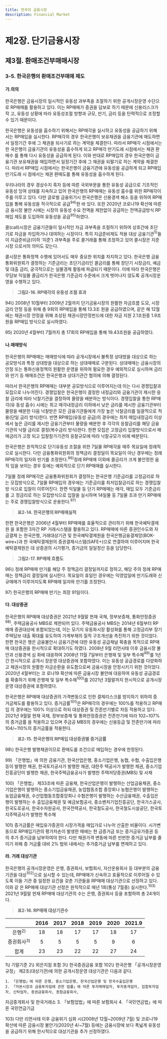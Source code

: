 ```yaml
---
title: 한국의 금융시장
description: Financial Market
---
```


# 제2장. 단기금융시장

## 제3절. 환매조건부매매시장

### 3-5. 한국은행의 환매조건부매매 제도

#### 가.의의

한국은행은 금융시장의 일시적인 유동성 과부족을 조절하기 위한 공개시장운영 수단으
로 RP매매를 활용하고 있다. 이는 RP매매가 증권을 담보로 하기 때문에 신용리스크가 작
고, 유동성 상황에 따라 유동성조절 방향과 규모, 만기, 금리 등을 탄력적으로 조정할 수 있기 때문이다.

한국은행은 유동성을 흡수하기 위해서는 RP매각을 실시하고 유동성을 공급하기 위해
서는 RP매입을 실시한다. RP매각의 경우 한국은행이 보유채권을 금융기관에 매도하면서
일정기간 후에 그 채권을 되사기로 하는 계약을 체결한다. 따라서 RP매각 시점에서는 한
국은행이 금융기관의 유동성을 흡수하게 되고 RP매각 만기도래 시점에서는 채권 환매수
를 통해 다시 유동성을 공급하게 된다. 이와 반대로 RP매입의 경우 한국은행이 금융기관
보유채권을 매입하면서 일정기간 후에 그 채권을 되팔기로 하는 계약을 체결한다. 따라서
RP매입 시점에서는 한국은행이 금융기관에 유동성을 공급하게 되고 RP매입 만기도래 시
점에서는 채권 환매도를 통해 유동성을 흡수하게 된다.

우리나라의 경우 경상수지 흑자 등에 따른 국외부문을 통한 유동성 공급으로 기조적인
유동성 잉여 상태를 지속하고 있어 한국은행의 RP매매는 유동성 흡수를 위한 RP매각이
주를 이루고 있다. 다만 글로벌 금융위기시 한국은행은 신용경색 해소 등을 위하여 RP매
입을 통해 유동성을 적극적으로 공급$^{94)}$한 바 있다. 또한 2020년 코로나19 확산에 따른 금
융시장 불안 시에는 시장의 유동성 수요 전액을 제한없이 공급하는 전액공급방식 RP매입
제도를 도입하여 유동성을 공급$^{95)}$하였다.

콜(call)시장은 금융기관들이 일시적인 자금 과부족을 조절하기 위하여 상호간에 초단
기로 자금을 차입하거나 대여하는 시장이다. 특히 지급준비제도 적용 대상 금융기관$^{5)}$들이 
지급준비금(이하 ‘지준’) 과부족을 주로 콜거래를 통해 조정하고 있어 콜시장은 지준시장
으로서의 의미도 갖는다. 

콜시장은 통화정책 수행에 있어서도 매우 중요한 위치를 차지하고 있다. 한국은행 금융
통화위원회가 결정하는 기준금리는 초단기금리인 콜금리를 통해 장단기 시장금리, 예금 
및 대출 금리, 궁극적으로는 실물경제 활동에 파급되기 때문이다. 이에 따라 한국은행은 
무담보 익일물 콜금리가 한국은행 기준금리 수준에서 크게 벗어나지 않도록 공개시장운
영을 수행하고 있다. 

> __그림2-16. RP매각의 유동성 조절 효과__

<GCenterImg src ="/fm/2-16.png" caption="그림2-16. RP매각의 유동성 조절 효과"/>


<GComment>
94\) 2008년 10월부터 2009년 2월까지 단기금융시장의 원활한 자금흐름 도모, 시장금리 안정 등을 위해 총 9회의 RP매입을 통해 13.3조
원을 공급하였으며, 같은 해 12월에는 채권시장 안정을 위해 조성된 채권시장안정펀드에 대한 자금 지원 2.1조원중 1.9조원을 RP매입
방식으로 실시하였다.

95\) 2020년 4월부터 7월까지 총 17회의 RP매입을 통해 19.43조원을 공급하였다.
</GComment>

#### 나.매매방식

한국은행의 RP매매는 매매방식에 따라 공개시장에서 불특정 상대방을 대상으로 하는
공모방식과 특정 상대방을 대상으로 하는 상대매매로 구분된다. 상대매매는 금융시장의
안정 또는 통화신용정책의 원활한 운영을 위하여 필요한 경우 예외적으로 실시하며 금리
와 만기 등 매매조건은 한국은행과 상대기관간 협의에 의해 결정된다.

따라서 한국은행의 RP매매는 대부분 공모방식으로 이루어지는데 이는 다시 경쟁입찰과
모집으로 나누어진다. 경쟁입찰은 한국은행이 결정한 내정금리와 금융기관이 제시한 응찰
금리에 따라 낙찰기관을 결정하여 물량을 배분하는 방식이다. 경쟁입찰을 통한 RP매각(유
동성 흡수) 시에는 최고 매각내정금리 이하에서 낮은 금리를 제시한 금융기관부터 물량을
배분한 다음 낙찰받은 모든 금융기관들에게 가장 높은 낙찰금리를 일괄적으로 적용(단일
금리 방식)한다. 반면 RP매입(유동성 공급)의 경우에는 최저 매입내정금리 이상에서 높은
금리를 제시한 금융기관부터 물량을 배분한 후 각각의 응찰금리를 해당 금융기관의 낙찰
금리로 결정(복수금리 방식)한다. 한편 모집은 고정금리 입찰방식으로서 매매금리가 고정
되고 입찰참가기관의 응찰규모에 따라 낙찰규모가 비례 배분된다.

한국은행은 원칙적으로 단기유동성 조절을 위한 7일물 RP매각을 매주 목요일에 정례적
으로 실시한다. 다만 금융통화위원회의 정책금리 결정일이 목요일이 아닌 경우에는 정례
RP매각의 일자와 만기를 조정한다.$^{96)}$정례 RP매매 이외에 콜금리가 크게 불안정한 움직
임을 보이는 경우 등에는 예외적으로 단기 RP매매를 실시한다.

7일물 정례 RP매각은 금융통화위원회가 결정하는 한국은행 기준금리를 고정금리로 하
는 모집방식으로, 7일물 RP매입의 경우에는 기준금리를 최저입찰금리로 하는 경쟁입찰방
식으로 입찰이 이루어진다. 한편 익일물 등 단기 RP매매는 매각, 매입 모두 기준금리를 고
정금리로 하는 모집방식으로 입찰을 실시하며 14일물 등 7일물 초과 만기 RP매매는 주로 경쟁입찰방식으로 운용한다.$^{97)}$

> __표2-14. 한국은행의 RP매매실적__

<GCenterImg src ="/fm/t2-14.png" caption="표2-14. 한국은행의 RP매매실적"/>


한편 한국은행은 2006년 4월부터 RP매매를 효율적으로 관리하기 위해 한국예탁결제원
을 포함한 3자간 RP 거래시스템을 활용하고 있다. RP매매에 따른 증권인수도와 자금결제
는 한국은행, 거래대상기관 및 한국예탁결제원을 한국은행금융결제망(BOK-wire+)과 한
국예탁결제원의 증권결제시스템(SAFE+)으로 연결하여 이루어지며 한국예탁결제원은 대
상증권의 시가평가, 증거금의 일일정산 등을 담당한다.

> __그림2-17. RP매매 흐름도__

<GCenterImg src ="/fm/2-17.png" caption="그림2-17. RP매매 흐름도"/>


<GComment>
96\) 정례 RP매매 만기를 해당 주 정책금리 결정일까지로 정하고, 해당 주의 정례 RP매매는 정책금리 결정일에 실시한다. 목요일이 휴일인
경우에는 익영업일에 만기도래와 신규매매가 이루어지도록 RP매매 일자와 만기를 조정한다.

97\) 한국은행의 RP매매 만기는 최장 91일이다.
</GComment>

#### 다. 대상증권

한국은행의 RP매매 대상증권은 2021년 9월말 현재 국채, 정부보증채, 통화안정증권$^{98)}$,
주택금융공사 MBS로 제한되어 있다. 주택금융공사 MBS는 2014년 6월부터 RP매매 증권대상에 포함되었는데, 이는 모기지 유동화시장 활성화를 통해 고정금리부 장기주택담보
대출 확대를 유도하여 가계부채의 질적 구조개선을 촉진하기 위한 것이었다. 한편 한국은
행은 금융불안시 금융기관에 대한 유동성 공급채널 확충을 목적으로 RP매매 대상증권을
한시적으로 확대하기도 하였다. 2008년 9월 리먼사태 이후 금융시장 불안과 신용경색 심
화에 대응하여 2008년 11월 7일부터 은행채 및 일부 특수채$^{99)}$를 1년간 한시적으로 공개시
장운영 대상증권에 포함하였다. 이는 유동성 공급경로를 다양화하고 채권시장의 원활한
자금순환을 유도함으로써 금융시장을 안정시키기 위한 것이었다. 2020년 4월부터는 코
로나19 확산에 따른 금융시장 불안에 대응하여 유동성 공급경로를 확충하기 위해 은행채
및 일부 특수채$^{100)}$를 2021년 3월말까지 한시적으로 공개시장운영 대상증권에 포함하였다.

한국은행은 RP매매 대상증권의 가격변동으로 인한 결제리스크를 방지하기 위하여 증
거금제도를 활용하고 있다. 증거금률$^{101)}$은 RP매각의 경우에는 100%를 적용하고 RP매입
의 경우에는 100% 이상으로 하되 대상증권 및 잔존만기별로 차등 적용하고 있다. 2021년
9월말 현재 국채, 정부보증채 및 통화안정증권은 잔존만기에 따라 102~107%의 증거금률
을 적용하고 있으며 주금공 MBS의 경우에는 신용등급 및 잔존만기에 따라 104/~110%의
증거금률을 적용한다.

> __표2-15. 한국은행의 RP매입 대상증권별 증거금률__

<GCenterImg src ="/fm/t2-15.png" caption="표2-15. 한국은행의 RP매입 대상증권별 증거금률"/>


<GComment>
98\) 한국은행 발행채권이므로 환매도를 조건으로 매입하는 경우에 한정된다.

99\) 「은행법」에 의한 금융기관, 한국산업은행, 중소기업은행, 농협, 수협, 수출입은행 등이 발행한 채권, 한국토지공사가 발행한 채권, 대한주
택공사가 발행한 채권, 중소기업진흥공단이 발행한 채권, 한국주택금융공사가 발행한 주택저당증권(MBS) 및 사채

100\) 「은행법」 제33조에 따른 금융채, 한국산업은행이 발행하는 산업금융채권, 중소기업은행이 발행하는 중소기업금융채권, 농업협동조합
중앙회나 농협은행이 발행하는 농업금융채권, 수산업협동조합중앙회나 수협은행이 발행하는 수산금융채권, 수출입은행이 발행하는 수
출입금융채권 및 예금보험공사, 중소벤처기업진흥공단, 한국가스공사, 한국도로공사, 한국수자원공사, 한국전력공사, 한국철도공사,
한국철도시설공단, 한국토지주택공사가 발행한 특수채

101\) 증거금률은 매입유가증권의 시장가격을 매입가로 나누어 산출한 비율이다. 시가변동으로 RP매입기관의 평가차손이 발생한 때에는 현
금증거금 또는 증거금유가증권 등의 추가 증거금을 납부하여야 한다. 다만 채권가격 변동에 따른 빈번한 증거금 납부를 줄이기 위해 증
거금률 대비 2% 범위 내에서는 추가증거금 납부를 면제하고 있다.
</GComment>

#### 라. 거래 대상기관

한국은행의 공개시장운영은 은행, 증권회사, 보험회사, 자산운용회사 등 대부분의 금융
기관을 대상$^{102)}$으로 실시할 수 있는데, RP매매가 신속하고 효율적으로 이루어질 수 있도록
이들 기관 중 일정한 요건을 갖춘 기관들을 RP매매 대상기관으로 선정하고 있다. 이와 같
은 RP매매 대상기관 선정은 원칙적으로 매년 1회(통상 7월중) 실시한다.$^{103)}$ 2021년 9월말
현재 RP매매 대상기관의 수는 은행, 증권회사 등을 포함하여 총 24개이다.

> __표2-16. RP매매 대상기관수__

<GCenterImg src ="/fm/t2-16.png" caption="표2-16. RP매매 대상기관수"/>


<TabView>
<TabPanel header="RP매매 대상기관수$^{1)}$">

|  | 2016 | 2017 | 2018 | 2019 | 2020 | 2021.9 |
|:---:|:---:|:---:|:---:|:---:|:---:|:---:|
| 은행$^{2)}$ | 18 | 18 | 17 | 17 | 18 | 17 |
| 증권회사$^{3)}$ | 5 | 5 | 5 | 5 | 9 | 6 |
| 합계 | 23 | 23 | 22 | 22 | 27 | 24 |

<GComment>
    1\) 기말기준
    2\) 외은지점 포함
    3\) 한국증권금융 포함
    </GComment>
</TabPanel>
</TabView>

<GComment>
102\) 한국은행 「공개시장운영규정」 제2조(대상기관)에 의한 공개시장운영 대상기관은 다음과 같다.

    1. 「은행법」에 따른 은행, 중소기업은행, 한국산업은행 및 한국수출입은행
    2. 「자본시장과 금융투자업에 관한 법률」에 따른 투자매매업자, 투자중개업자, 집합투자업자, 신탁업자, 증권금융회사, 종합금융회사,
자금중개회사 및 한국거래소
    3. 「보험업법」에 따른 보험회사
    4. 「국민연금법」에 따른 국민연금기금

103\) 다만 리먼사태 이후 금융위기 심화 시(2008년 12월~2009년 7월) 및 코로나19 확산에 따른 금융시장 불안기(2020년 4/~7월) 등에는
금융시장에 보다 폭넓게 유동성을 공급하기 위해 한시적으로 대상기관을 추가 선정하였다.

</GComment>